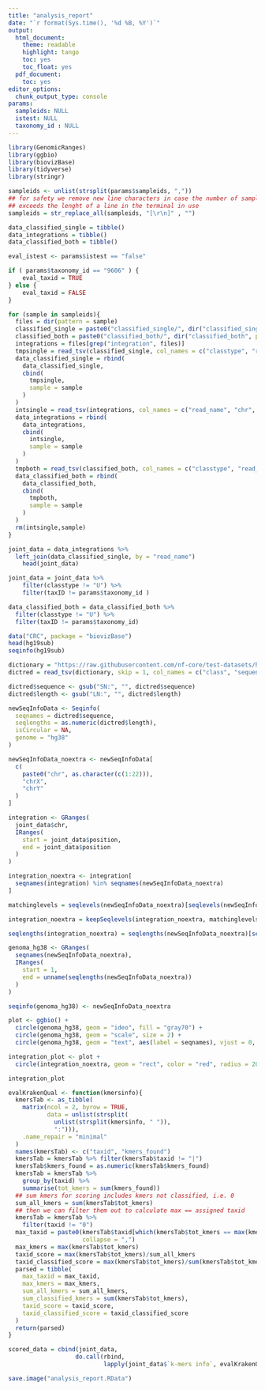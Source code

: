 ```yaml
---
title: "analysis_report"
date: "`r format(Sys.time(), '%d %B, %Y')`"
output:
  html_document:
    theme: readable
    highlight: tango
    toc: yes
    toc_float: yes
  pdf_document:
    toc: yes
editor_options:
  chunk_output_type: console
params:
  sampleids: NULL
  istest: NULL
  taxonomy_id : NULL
---
```


```r
library(GenomicRanges)
library(ggbio)
library(biovizBase)
library(tidyverse)
library(stringr)

sampleids <- unlist(strsplit(params$sampleids, ","))
## for safety we remove new line characters in case the number of samples
## exceeds the lenght of a line in the terminal in use
sampleids = str_replace_all(sampleids, "[\r\n]" , "")

data_classified_single = tibble()
data_integrations = tibble()
data_classified_both = tibble()

eval_istest <- params$istest == "false"

if ( params$taxonomy_id == "9606" ) {
    eval_taxid = TRUE
} else {
    eval_taxid = FALSE
}

for (sample in sampleids){
  files = dir(pattern = sample)
  classified_single = paste0("classified_single/", dir("classified_single", pattern = sample))
  classified_both = paste0("classified_both/", dir("classified_both", pattern = sample))
  integrations = files[grep("integration", files)]
  tmpsingle = read_tsv(classified_single, col_names = c("classtype", "read_name", "taxID", "length", "k-mers info"))
  data_classified_single = rbind(
    data_classified_single,
    cbind(
      tmpsingle,
      sample = sample
    )
  )
  intsingle = read_tsv(integrations, col_names = c("read_name", "chr", "position"))
  data_integrations = rbind(
    data_integrations,
    cbind(
      intsingle,
      sample = sample
    )
  )
  tmpboth = read_tsv(classified_both, col_names = c("classtype", "read_name", "taxID", "length", "k-mers info"))
  data_classified_both = rbind(
    data_classified_both,
    cbind(
      tmpboth,
      sample = sample
    )
  )
  rm(intsingle,sample)
}
```

```r

joint_data = data_integrations %>%
  left_join(data_classified_single, by = "read_name")
    head(joint_data)
```

```r

joint_data = joint_data %>%
    filter(classtype != "U") %>%
    filter(taxID != params$taxonomy_id )
```

```r

data_classified_both = data_classified_both %>%
  filter(classtype != "U") %>%
  filter(taxID != params$taxonomy_id)
```

```r

data("CRC", package = "biovizBase")
head(hg19sub)
seqinfo(hg19sub)

dictionary = "https://raw.githubusercontent.com/nf-core/test-datasets/hgtseq/testdata/reference/Homo_sapiens_assembly38.dict"
dictred = read_tsv(dictionary, skip = 1, col_names = c("class", "sequence", "length", "m5", "as", "url", "species"))

dictred$sequence <- gsub("SN:", "", dictred$sequence)
dictred$length <- gsub("LN:", "", dictred$length)

newSeqInfoData <- Seqinfo(
  seqnames = dictred$sequence,
  seqlengths = as.numeric(dictred$length),
  isCircular = NA,
  genome = "hg38"
)

newSeqInfoData_noextra <- newSeqInfoData[
  c(
    paste0("chr", as.character(c(1:22))),
    "chrX",
    "chrY"
  )
]
```

```r

integration <- GRanges(
  joint_data$chr,
  IRanges(
    start = joint_data$position,
    end = joint_data$position
  )
)

integration_noextra <- integration[
  seqnames(integration) %in% seqnames(newSeqInfoData_noextra)
]

matchinglevels = seqlevels(newSeqInfoData_noextra)[seqlevels(newSeqInfoData_noextra) %in% seqlevels(integration_noextra)]

integration_noextra = keepSeqlevels(integration_noextra, matchinglevels)

seqlengths(integration_noextra) = seqlengths(newSeqInfoData_noextra)[seqlevels(newSeqInfoData_noextra) %in% seqlevels(integration_noextra)]

genoma_hg38 <- GRanges(
  seqnames(newSeqInfoData_noextra),
  IRanges(
    start = 1,
    end = unname(seqlengths(newSeqInfoData_noextra))
  )
)

seqinfo(genoma_hg38) <- newSeqInfoData_noextra
```

```r

plot <- ggbio() +
  circle(genoma_hg38, geom = "ideo", fill = "gray70") +
  circle(genoma_hg38, geom = "scale", size = 2) +
  circle(genoma_hg38, geom = "text", aes(label = seqnames), vjust = 0, size = 3)

integration_plot <- plot +
  circle(integration_noextra, geom = "rect", color = "red", radius = 20)

integration_plot
```

```r
evalKrakenQual <- function(kmersinfo){
  kmersTab <- as_tibble(
    matrix(ncol = 2, byrow = TRUE,
           data = unlist(strsplit(
             unlist(strsplit(kmersinfo, " ")),
             ":"))),
    .name_repair = "minimal"
  )
  names(kmersTab) <- c("taxid", "kmers_found")
  kmersTab = kmersTab %>% filter(kmersTab$taxid != "|")
  kmersTab$kmers_found = as.numeric(kmersTab$kmers_found)
  kmersTab = kmersTab %>%
    group_by(taxid) %>%
    summarise(tot_kmers = sum(kmers_found))
  ## sum kmers for scoring includes kmers not classified, i.e. 0
  sum_all_kmers = sum(kmersTab$tot_kmers)
  ## then we can filter them out to calculate max == assigned taxid
  kmersTab = kmersTab %>%
    filter(taxid != "0")
  max_taxid = paste0(kmersTab$taxid[which(kmersTab$tot_kmers == max(kmersTab$tot_kmers))],
                     collapse = ",")
  max_kmers = max(kmersTab$tot_kmers)
  taxid_score = max(kmersTab$tot_kmers)/sum_all_kmers
  taxid_classified_score = max(kmersTab$tot_kmers)/sum(kmersTab$tot_kmers)
  parsed = tibble(
    max_taxid = max_taxid,
    max_kmers = max_kmers,
    sum_all_kmers = sum_all_kmers,
    sum_classified_kmers = sum(kmersTab$tot_kmers),
    taxid_score = taxid_score,
    taxid_classified_score = taxid_classified_score
  )
  return(parsed)
}

scored_data = cbind(joint_data,
                   do.call(rbind,
                           lapply(joint_data$`k-mers info`, evalKrakenQual)))
```

```r
save.image("analysis_report.RData")
```
